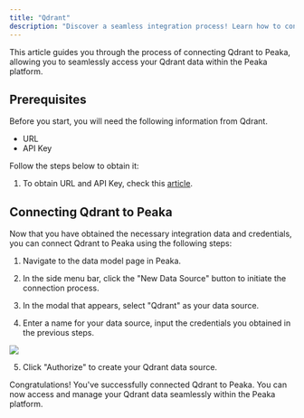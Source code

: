 ```yaml
---
title: "Qdrant"
description: "Discover a seamless integration process! Learn how to connect Qdrant to Peaka effortlessly for streamlined transactions."
---
```


This article guides you through the process of connecting Qdrant to Peaka, allowing you to seamlessly access your Qdrant data within the Peaka platform.

## Prerequisites

Before you start, you will need the following information from Qdrant.

- URL
- API Key

Follow the steps below to obtain it:

1. To obtain URL and API Key, check this [article](https://qdrant.tech/documentation/cloud/authentication/#).

## Connecting Qdrant to Peaka

Now that you have obtained the necessary integration data and credentials, you can connect Qdrant to Peaka using the following steps:

1. Navigate to the data model page in Peaka.

2. In the side menu bar, click the "New Data Source" button to initiate the connection process.

3. In the modal that appears, select "Qdrant" as your data source.

4. Enter a name for your data source, input the credentials you obtained in the previous steps.

<img src="https://cdn.peaka.com/integrations/qdrant-1.png" />

5. Click "Authorize" to create your Qdrant data source.

Congratulations! You've successfully connected Qdrant to Peaka. You can now access and manage your Qdrant data seamlessly within the Peaka platform.
